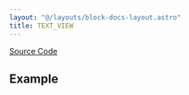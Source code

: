 ```yaml
---
layout: "@/layouts/block-docs-layout.astro"
title: TEXT_VIEW
---
```



<PythonDocsDisplay docstring={docstring} />

[Source Code](https://github.com/flojoy-ai/blocks/blob/main/blocks/VISUALIZERS/DATA_STRUCTURE/TEXT_VIEW/TEXT_VIEW.py)

## Example
